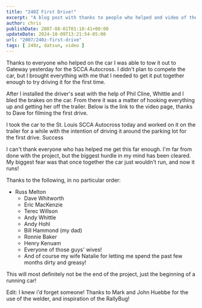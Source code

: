 ---
title: "240Z First Drive!"
excerpt: "A blog post with thanks to people who helped and video of the 240z driving, I couldn't have done it without the support of my friends!"
author: chris
publishDate: 2007-08-01T01:10:41+00:00
updateDate: 2024-10-09T13:21:54-05:00
url: "2007/240z-first-drive"
tags: [ 240z, datsun, video ]
---

Thanks to everyone who helped on the car I was able to tow it out to Gateway yesterday for the SCCA Autocross. I didn't plan to compete the car, but I brought everything with me that I needed to get it put together enough to try driving it for the first time.

After I installed the driver's seat with the help of Phil Cline, Whittle and I bled the brakes on the car. From there it was a matter of hooking everything up and getting her off the trailer. Below is the link to the video page, thanks to Dave for filming the first drive.

I took the car to the St. Louis SCCA Autocross today and worked on it on the trailer for a while with the intention of driving it around the parking lot for the first drive. Success

<YouTubeEmbed videoId="n2PkfumfCNk" title="Project240z First Drive" publishDate="2007-08-01T01:10:41+00:00" description="Project240z First Drive" />

I can't thank everyone who has helped me get this far enough. I'm far from done with the project, but the biggest hurdle in my mind has been cleared. My biggest fear was that once together the car just wouldn't run, and now it runs!

Thanks to the following, in no particular order:
- Russ Melton
  - Dave Whitworth
  - Eric MacKenzie
  - Terec Willson
  - Andy Whittle
  - Andy Hohl
  - Bill Hammond (my dad)
  - Ronnie Baker
  - Henry Kenuam
  - Everyone of those guys' wives!
  - And of course my wife Natalie for letting me spend the past few months dirty and greasy!

This will most definitely not be the end of the project, just the beginning of a running car!

Edit: I knew i'd forget someone! Thanks to Mark and John Huebbe for the use of the welder, and inspiration of the RallyBug!

